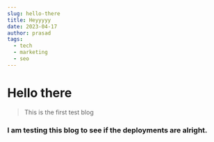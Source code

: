 ```yaml
---
slug: hello-there
title: Heyyyyy
date: 2023-04-17
author: prasad
tags:
  - tech
  - marketing
  - seo
---
```

# H﻿ello there 



> T﻿his is the first test blog

### I﻿ am testing this blog to see if the deployments are alright.